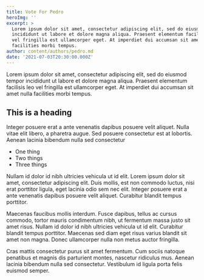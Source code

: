 ```yaml
---
title: Vote For Pedro
heroImg: ''
excerpt: >
  Lorem ipsum dolor sit amet, consectetur adipiscing elit, sed do eiusmod tempor
  incididunt ut labore et dolore magna aliqua. Praesent elementum facilisis leo
  vel fringilla est ullamcorper eget. At imperdiet dui accumsan sit amet nulla
  facilities morbi tempus.
author: content/authors/pedro.md
date: '2021-07-03T20:30:00.000Z'
---
```


Lorem ipsum dolor sit amet, consectetur adipiscing elit, sed do eiusmod tempor incididunt ut labore et dolore magna aliqua. Praesent elementum facilisis leo vel fringilla est ullamcorper eget. At imperdiet dui accumsan sit amet nulla facilities morbi tempus.

## This is a heading

Integer posuere erat a ante venenatis dapibus posuere velit aliquet. Nulla vitae elit libero, a pharetra augue. Sed posuere consectetur est at lobortis. Aenean lacinia bibendum nulla sed consectetur

* One thing
* Two things
* Three things

Nullam id dolor id nibh ultricies vehicula ut id elit. Lorem ipsum dolor sit amet, consectetur adipiscing elit. Duis mollis, est non commodo luctus, nisi erat porttitor ligula, eget lacinia odio sem nec elit. Integer posuere erat a ante venenatis dapibus posuere velit aliquet. Curabitur blandit tempus porttitor.

Maecenas faucibus mollis interdum. Fusce dapibus, tellus ac cursus commodo, tortor mauris condimentum nibh, ut fermentum massa justo sit amet risus. Nullam id dolor id nibh ultricies vehicula ut id elit. Curabitur blandit tempus porttitor. Maecenas sed diam eget risus varius blandit sit amet non magna. Donec ullamcorper nulla non metus auctor fringilla.

Cras mattis consectetur purus sit amet fermentum. Cum sociis natoque penatibus et magnis dis parturient montes, nascetur ridiculus mus. Aenean lacinia bibendum nulla sed consectetur. Vestibulum id ligula porta felis euismod semper.
